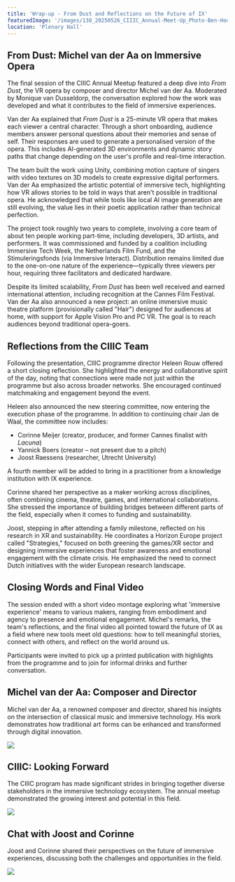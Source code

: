 ```yaml
---
title: 'Wrap-up - From Dust and Reflections on the Future of IX'
featuredImage: '/images/138_20250526_CIIIC_Annual-Meet-Up_Photo-Ben-Houdijk_lr_3289.jpeg'
location: 'Plenary Hall'
---
```



<SpeakerContainer>
  <Speaker
    name="Michel van der Aa"
    title="Composer & Director"
    image="/images/speakers/Michel-van-der-Aa.jpeg"
  />
  <Speaker
    name="Monique van Dusseldorp"
    title="Moderator"
    image="/images/speakers/Monique-Dusseldorp.jpeg"
  />
  <Speaker
    name="Heleen Rouw"
    title="CIIIC Programme Director"
    image="/images/speakers/Heleen-Rouw.jpeg"
  />
  <Speaker
    name="Corinne Meijer"
    title="Creator & Producer"
    image="/images/speakers/Corine-Meijer.jpeg"
  />
  <Speaker
    name="Yannick Boers"
    title="Creator"
    image="/images/speakers/Yannick-Boers.jpeg"
  />
  <Speaker
    name="Joost Raessens"
    title="Researcher, Utrecht University"
    image="/images/speakers/Joost-Raessens.jpeg"
  />
</SpeakerContainer>

## From Dust: Michel van der Aa on Immersive Opera

The final session of the CIIIC Annual Meetup featured a deep dive into _From Dust_, the VR opera by composer and director Michel van der Aa. Moderated by Monique van Dusseldorp, the conversation explored how the work was developed and what it contributes to the field of immersive experiences.

Van der Aa explained that _From Dust_ is a 25-minute VR opera that makes each viewer a central character. Through a short onboarding, audience members answer personal questions about their memories and sense of self. Their responses are used to generate a personalised version of the opera. This includes AI-generated 3D environments and dynamic story paths that change depending on the user's profile and real-time interaction.


<Illustration filename="vr-opera-from-dust.png" />

The team built the work using Unity, combining motion capture of singers with video textures on 3D models to create expressive digital performers. Van der Aa emphasized the artistic potential of immersive tech, highlighting how VR allows stories to be told in ways that aren't possible in traditional opera. He acknowledged that while tools like local AI image generation are still evolving, the value lies in their poetic application rather than technical perfection.

The project took roughly two years to complete, involving a core team of about ten people working part-time, including developers, 3D artists, and performers. It was commissioned and funded by a coalition including Immersive Tech Week, the Netherlands Film Fund, and the Stimuleringsfonds (via Immersive Interact). Distribution remains limited due to the one-on-one nature of the experience—typically three viewers per hour, requiring three facilitators and dedicated hardware.

Despite its limited scalability, _From Dust_ has been well received and earned international attention, including recognition at the Cannes Film Festival. Van der Aa also announced a new project: an online immersive music theatre platform (provisionally called "Hair") designed for audiences at home, with support for Apple Vision Pro and PC VR. The goal is to reach audiences beyond traditional opera-goers.

## Reflections from the CIIIC Team

Following the presentation, CIIIC programme director Heleen Rouw offered a short closing reflection. She highlighted the energy and collaborative spirit of the day, noting that connections were made not just within the programme but also across broader networks. She encouraged continued matchmaking and engagement beyond the event.

Heleen also announced the new steering committee, now entering the execution phase of the programme. In addition to continuing chair Jan de Waal, the committee now includes:

- Corinne Meijer (creator, producer, and former Cannes finalist with _Lacuna_)
- Yannick Boers (creator – not present due to a pitch)
- Joost Raessens (researcher, Utrecht University)

A fourth member will be added to bring in a practitioner from a knowledge institution with IX experience.

Corinne shared her perspective as a maker working across disciplines, often combining cinema, theatre, games, and international collaborations. She stressed the importance of building bridges between different parts of the field, especially when it comes to funding and sustainability.

Joost, stepping in after attending a family milestone, reflected on his research in XR and sustainability. He coordinates a Horizon Europe project called "Strategies," focused on both greening the games/XR sector and designing immersive experiences that foster awareness and emotional engagement with the climate crisis. He emphasized the need to connect Dutch initiatives with the wider European research landscape.

## Closing Words and Final Video

The session ended with a short video montage exploring what 'immersive experience' means to various makers, ranging from embodiment and agency to presence and emotional engagement. Michel's remarks, the team's reflections, and the final video all pointed toward the future of IX as a field where new tools meet old questions: how to tell meaningful stories, connect with others, and reflect on the world around us.

Participants were invited to pick up a printed publication with highlights from the programme and to join for informal drinks and further conversation.

<Illustration filename="next-year.png" />

## Michel van der Aa: Composer and Director

Michel van der Aa, a renowned composer and director, shared his insights on the intersection of classical music and immersive technology. His work demonstrates how traditional art forms can be enhanced and transformed through digital innovation.

<Image src="/images/142_20250526_CIIIC_Annual-Meet-Up_Photo-Ben-Houdijk_lr_3361.jpeg" />

## CIIIC: Looking Forward

The CIIIC program has made significant strides in bringing together diverse stakeholders in the immersive technology ecosystem. The annual meetup demonstrated the growing interest and potential in this field.

<Image src="/images/151_20250526_CIIIC_Annual-Meet-Up_Photo-Ben-Houdijk_lr_3531.jpeg" />

## Chat with Joost and Corinne

Joost and Corinne shared their perspectives on the future of immersive experiences, discussing both the challenges and opportunities in the field.

<Image src="/images/153_20250526_CIIIC_Annual-Meet-Up_Photo-Ben-Houdijk_lr_3557.jpeg" />
